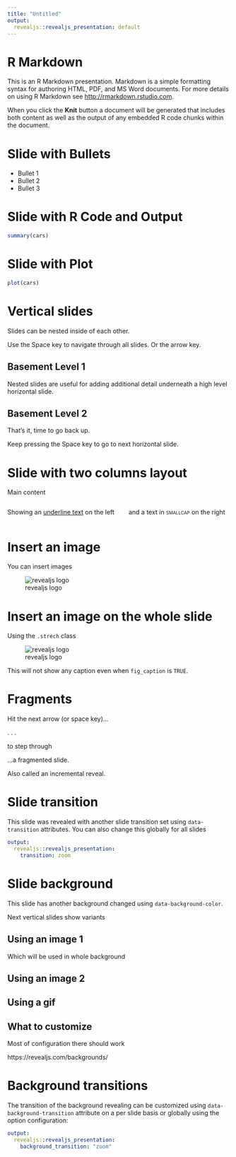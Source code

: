```yaml
---
title: "Untitled"
output: 
  revealjs::revealjs_presentation: default
---
```


# R Markdown

This is an R Markdown presentation. Markdown is a simple formatting syntax for authoring HTML, PDF, and MS Word documents. For more details on using R Markdown see <http://rmarkdown.rstudio.com>.

When you click the **Knit** button a document will be generated that includes both content as well as the output of any embedded R code chunks within the document.

# Slide with Bullets

- Bullet 1
- Bullet 2
- Bullet 3

# Slide with R Code and Output

```r
summary(cars)
```

# Slide with Plot

```r
plot(cars)
```

# Vertical slides

Slides can be nested inside of each other. 

Use the Space key to navigate through all slides. Or the arrow key.

## Basement Level 1

Nested slides are useful for adding additional detail underneath a high level horizontal slide.

## Basement Level 2

That's it, time to go back up. 

Keep pressing the Space key to go to next horizontal slide.

# Slide with two columns layout

Main content 

:::: columns

::: column

Showing an [underline text]{.underline} on the left

:::

::: column

and a text in [smallcap]{.smallcaps} on the right

:::

::::

# Insert an image

You can insert images

![revealjs logo](https://revealjs.com/images/logo/reveal-black-text.svg)

# Insert an image on the whole slide

Using the `.strech` class

![revealjs logo](https://revealjs.com/images/logo/reveal-black-text.svg){.stretch}

This will not show any caption even when `fig_caption` is `TRUE`.

# Fragments

Hit the next arrow (or space key)...

. . .

to step through

[...a]{.fragment} [fragmented]{.fragment} [slide.]{.fragment}

::: fragment
Also called an incremental reveal.
:::

# Slide transition {data-transition="zoom"}

This slide was revealed with another slide transition set using `data-transition` attributes. You can also change this globally for all slides

```yaml
output:
  revealjs::revealjs_presentation:
    transition: zoom
```
# Slide background {data-background-color="#33ffd8"}

This slide has another background changed using `data-background-color`. 

Next vertical slides show variants

## Using an image 1 {data-background-image="https://cran.r-project.org/Rlogo.svg"}

Which will be used in whole background

## Using an image 2 {data-background-image="https://cran.r-project.org/Rlogo.svg" data-background-repeat="repeat" data-background-size="100px"}

## Using a gif {data-background-image="https://media4.giphy.com/media/vKHKDIdvxvN7vTAEOM/giphy.gif" data-background-size="contain" data-background-repeat="no-repeat"}

## What to customize

Most of configuration there should work 

https://revealjs.com/backgrounds/

# Background transitions {background-color="#4d7e65" data-background-transition="zoom"}

The transition of the background revealing can be customized using `data-background-transition` attribute on a per slide basis or globally using the option configuration: 

```yaml
output:
  revealjs::revealjs_presentation:
    background_transition: "zoom"
```
